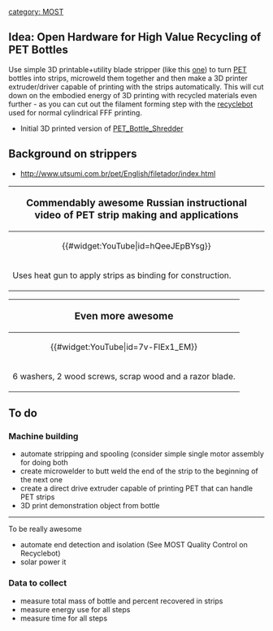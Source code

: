 {{MOST}}
[[category: MOST]]

==Idea: Open Hardware for High Value Recycling of PET Bottles ==

Use simple 3D printable+utility blade stripper (like this [[PET_Bottle_Shredder|one]]) to turn [[PET]] bottles into strips, microweld them together and then make a 3D printer extruder/driver capable of printing with the strips automatically. This will cut down on the embodied energy of 3D printing with recycled materials even further - as you can cut out the filament forming step with the [[recyclebot]] used for normal cylindrical FFF printing.

* Initial 3D printed version of [[PET_Bottle_Shredder]]

==Background on strippers==
* http://www.utsumi.com.br/pet/English/filetador/index.html
{|style="border:1px solid black; background-color: lightgreen; margin-left:.1em; margin-top:2px; -moz-border-radius:15px;" align="right" width="120px"
!<big>Commendably awesome Russian instructional video of PET strip making and applications</big>
|-
|<center>{{#widget:YouTube|id=hQeeJEpBYsg}} </center>
|-
| Uses heat gun to apply strips as binding for construction.
|}

{|style="border:1px solid black; background-color: lightgreen; margin-left:.1em; margin-top:2px; -moz-border-radius:15px;" align="right" width="120px"
!<big>Even more awesome</big>
|-
|<center>{{#widget:YouTube|id=7v-FlEx1_EM}} </center>
|-
| 6 washers, 2 wood screws, scrap wood and a razor blade.
|}

==To do==
===Machine building===
* automate stripping and spooling (consider simple single motor assembly for doing both
* create microwelder to butt weld the end of the strip to the beginning of the next one
* create a direct drive extruder capable of printing PET that can handle PET strips
* 3D print demonstration object from bottle
----
To be really awesome
* automate end detection and isolation (See MOST Quality Control on Recyclebot)
* solar power it

===Data to collect===
* measure total mass of bottle and percent recovered in strips
* measure energy use for all steps
* measure time for all steps